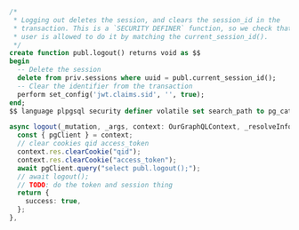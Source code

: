 ```sql
/*
 * Logging out deletes the session, and clears the session_id in the
 * transaction. This is a `SECURITY DEFINER` function, so we check that the
 * user is allowed to do it by matching the current_session_id().
 */
create function publ.logout() returns void as $$
begin
  -- Delete the session
  delete from priv.sessions where uuid = publ.current_session_id();
  -- Clear the identifier from the transaction
  perform set_config('jwt.claims.sid', '', true);
end;
$$ language plpgsql security definer volatile set search_path to pg_catalog, public, pg_temp;
```

```ts
async logout(_mutation, _args, context: OurGraphQLContext, _resolveInfo) {
  const { pgClient } = context;
  // clear cookies qid access_token
  context.res.clearCookie("qid");
  context.res.clearCookie("access_token");
  await pgClient.query("select publ.logout();");
  // await logout();
  // TODO: do the token and session thing
  return {
    success: true,
  };
},
```
